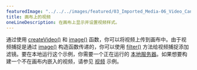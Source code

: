 ---
featuredImage: "../../../images/featured/03_Imported_Media-06_Video_Canvas-thumbnail.png"
title: 画布上的视频
oneLineDescription: 在画布上显示并设置视频样式。
---

通过使用 <a href="https://p5js.org/reference/p5/createVideo" target="_blank">createVideo()</a> 和 <a href="https://p5js.org/reference/p5/image" target="_blank">image()</a> 函数，你可以将视频上传到画布中。由于视频捕捉是通过 <a href="https://p5js.org/reference/p5/image" target="_blank">image()</a> 构造函数传递的，你可以使用 <a href="https://p5js.org/reference/p5/filter" target="_blank">filter()</a> 方法给视频捕捉添加滤镜。要在本地运行这个示例，你需要一个正在运行的 <a href="https://github.com/processing/p5.js/wiki/Local-server">本地服务器</a>。如果想要构建一个不在画布内嵌入的视频，请参见 <a href="https://p5js.org/examples/imported-media-video/">视频</a> 示例。